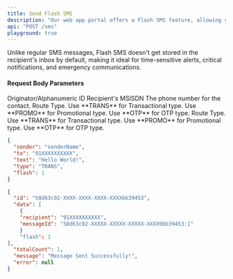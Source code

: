 ```yaml
---
title: Send Flash SMS
description: "Our web app portal offers a Flash SMS feature, allowing you to send urgent and high-priority messages that appear directly on the recipient's mobile screen."
api: "POST /sms"
playground: true
---
```


Unlike regular SMS messages, Flash SMS doesn't get stored in the recipient's inbox by default, making it ideal for time-sensitive alerts, critical notifications, and emergency communications.

#### Request Body Parameters

<ParamField path="sender" type="string" required>
  Originator/Alphanumeric ID
</ParamField>

<ParamField path="to" type="string" required>
  Recipient's MSISDN
</ParamField>

<ParamField path="text" type="string" required>
  The phone number for the contact.
</ParamField>

<ParamField path="type" type="string" required>
  Route Type. Use **TRANS** for Transactional type. Use **PROMO** for
  Promotional type. Use **OTP** for OTP type.
</ParamField>

<ParamField path="unicode" type="integer">
  Route Type. Use **TRANS** for Transactional type. Use **PROMO** for
  Promotional type. Use **OTP** for OTP type.
</ParamField>

<CodeGroup>

```json SampleRequest.json
{
  "sender": "senderName",
  "to": "91XXXXXXXXXX",
  "text": "Hello World!",
  "type": "TRANS",
  "flash": 1
}
```

```json SampleResponse.json
{
  "id": "58d63c02-XXXX-XXXX-XXXX-XXXXbb39453",
  "data": [
    {
    "recipient": "91XXXXXXXXXX",
    "messageId": "58d63c02-XXXXX-XXXXX-XXXXX-XXXX9bb39453:1"
    }
    "flash": 1
],
  "totalCount": 1,
  "message": "Message Sent Successfully!",
  "error": null
}

```

</CodeGroup>
